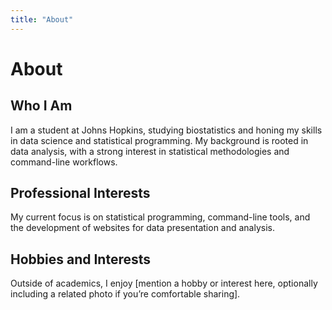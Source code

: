```yaml
---
title: "About"
---
```


# About

## Who I Am
I am a student at Johns Hopkins, studying biostatistics and honing my skills in data science and statistical programming. My background is rooted in data analysis, with a strong interest in statistical methodologies and command-line workflows.

## Professional Interests
My current focus is on statistical programming, command-line tools, and the development of websites for data presentation and analysis.

## Hobbies and Interests
Outside of academics, I enjoy [mention a hobby or interest here, optionally including a related photo if you’re comfortable sharing].
